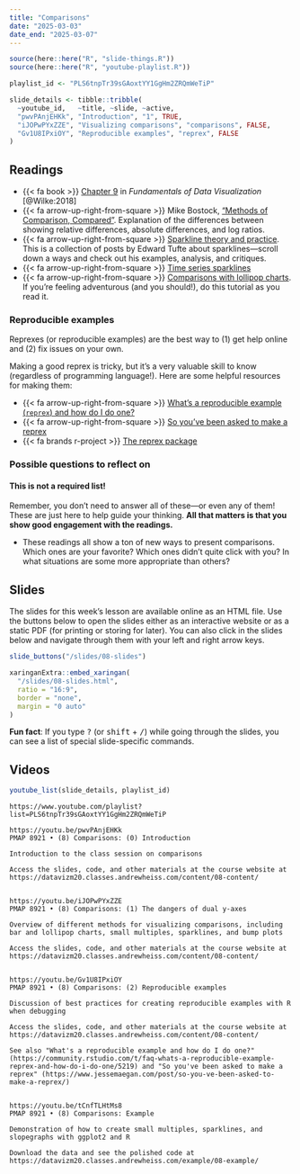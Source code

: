 ```yaml
---
title: "Comparisons"
date: "2025-03-03"
date_end: "2025-03-07"
---
```


```r
source(here::here("R", "slide-things.R"))
source(here::here("R", "youtube-playlist.R"))

playlist_id <- "PLS6tnpTr39sGAoxtYY1GgHm2ZRQmWeTiP"

slide_details <- tibble::tribble(
  ~youtube_id,   ~title, ~slide, ~active,
  "pwvPAnjEHKk", "Introduction", "1", TRUE,
  "iJOPwPYxZZE", "Visualizing comparisons", "comparisons", FALSE,
  "Gv1U8IPxiOY", "Reproducible examples", "reprex", FALSE
)
```

## Readings

- {{< fa book >}} [Chapter 9](https://clauswilke.com/dataviz/boxplots-violins.html) in *Fundamentals of Data Visualization* [@Wilke:2018]
- {{< fa arrow-up-right-from-square >}} Mike Bostock, ["Methods of Comparison, Compared"](https://observablehq.com/@mbostock/methods-of-comparison-compared). Explanation of the differences between showing relative differences, absolute differences, and log ratios.
- {{< fa arrow-up-right-from-square >}} [Sparkline theory and practice](https://www.edwardtufte.com/bboard/q-and-a-fetch-msg?msg_id=0001OR). This is a collection of posts by Edward Tufte about sparklines—scroll down a ways and check out his examples, analysis, and critiques.
- {{< fa arrow-up-right-from-square >}} [Time series sparklines](https://flowingdata.com/2017/01/24/one-dataset-visualized-25-ways/02-time-series-sparklines-2/)
- {{< fa arrow-up-right-from-square >}} [Comparisons with lollipop charts](https://uc-r.github.io/lollipop). If you're feeling adventurous (and you should!), do this tutorial as you read it.

### Reproducible examples

Reprexes (or reproducible examples) are the best way to (1) get help online and (2) fix issues on your own. 

Making a good reprex is tricky, but it's a very valuable skill to know (regardless of programming language!). Here are some helpful resources for making them:

- {{< fa arrow-up-right-from-square >}} [What's a reproducible example (`reprex`) and how do I do one?](https://community.rstudio.com/t/faq-whats-a-reproducible-example-reprex-and-how-do-i-do-one/5219)
- {{< fa arrow-up-right-from-square >}} [So you've been asked to make a reprex](https://www.jessemaegan.com/post/so-you-ve-been-asked-to-make-a-reprex/)
- {{< fa brands r-project >}} [The reprex package](https://reprex.tidyverse.org/index.html)

### Possible questions to reflect on

::: {.callout-warning}
#### This is not a required list!

Remember, you don't need to answer all of these—or even any of them! These are just here to help guide your thinking. **All that matters is that you show good engagement with the readings.**
:::

- These readings all show a ton of new ways to present comparisons. Which ones are your favorite? Which ones didn't quite click with you? In what situations are some more appropriate than others?


## Slides

The slides for this week's lesson are available online as an HTML file. Use the buttons below to open the slides either as an interactive website or as a static PDF (for printing or storing for later). You can also click in the slides below and navigate through them with your left and right arrow keys.

```r
slide_buttons("/slides/08-slides")

xaringanExtra::embed_xaringan(
  "/slides/08-slides.html",
  ratio = "16:9",
  border = "none",
  margin = "0 auto"
)
```

:::{.callout-tip}
**Fun fact**: If you type <kbd>?</kbd> (or <kbd>shift</kbd> + <kbd>/</kbd>) while going through the slides, you can see a list of special slide-specific commands.
:::


## Videos

```r
youtube_list(slide_details, playlist_id)
```


```cat
https://www.youtube.com/playlist?list=PLS6tnpTr39sGAoxtYY1GgHm2ZRQmWeTiP

https://youtu.be/pwvPAnjEHKk
PMAP 8921 • (8) Comparisons: (0) Introduction

Introduction to the class session on comparisons

Access the slides, code, and other materials at the course website at https://datavizm20.classes.andrewheiss.com/content/08-content/


https://youtu.be/iJOPwPYxZZE
PMAP 8921 • (8) Comparisons: (1) The dangers of dual y-axes

Overview of different methods for visualizing comparisons, including bar and lollipop charts, small multiples, sparklines, and bump plots

Access the slides, code, and other materials at the course website at https://datavizm20.classes.andrewheiss.com/content/08-content/


https://youtu.be/Gv1U8IPxiOY
PMAP 8921 • (8) Comparisons: (2) Reproducible examples

Discussion of best practices for creating reproducible examples with R when debugging

Access the slides, code, and other materials at the course website at https://datavizm20.classes.andrewheiss.com/content/08-content/
  
See also "What's a reproducible example and how do I do one?" (https://community.rstudio.com/t/faq-whats-a-reproducible-example-reprex-and-how-do-i-do-one/5219) and "So you've been asked to make a reprex" (https://www.jessemaegan.com/post/so-you-ve-been-asked-to-make-a-reprex/)


https://youtu.be/tCnfTLHtMs8
PMAP 8921 • (8) Comparisons: Example

Demonstration of how to create small multiples, sparklines, and slopegraphs with ggplot2 and R

Download the data and see the polished code at https://datavizm20.classes.andrewheiss.com/example/08-example/
  
```
